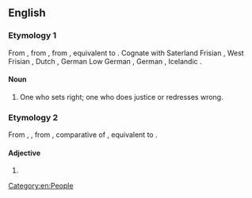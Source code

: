 {{also|Righter}}
==English==

===Etymology 1===
From {{inh|en|enm|*rightere}}, from {{inh|en|ang|rihtere||a ruler; director}}, from {{inh|en|gem-pro|*rehtārijaz}}, equivalent to {{suffix|en|right|er|pos2=agent suffix}}. Cognate with Saterland Frisian {{m|stq|Gjuchter||one who makes right; judge}}, West Frisian {{m|fy|rjochter||one who makes right; judge}}, Dutch {{m|nl|rechter||one who makes right; judge}}, German Low German {{m|nds-de|Richter||one who makes right; judge}}, German {{m|de|Richter||one who makes right; judge}}, Icelandic {{m|is|réttari||a justiciary}}.

====Noun====
{{en-noun}}

# One who sets right; one who does justice or redresses wrong.
#: {{rfquotek|Shelton}}

===Etymology 2===
From {{inh|en|enm|rightere}}, {{m|enm|rihtere}}, from {{inh|en|ang|rihtra}}, comparative of {{m|ang|riht||right}}, equivalent to {{suffix|en|right|er|pos2=comparative suffix}}.

====Adjective====
{{head|en|adjective comparative form}}

# {{en-comparative of|right}}

{{Webster 1913}}

[[Category:en:People]]